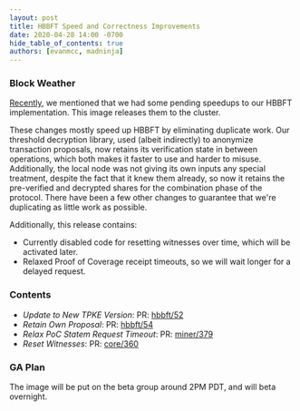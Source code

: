 ```yaml
---
layout: post
title: HBBFT Speed and Correctness Improvements
date: 2020-04-28 14:00 -0700
hide_table_of_contents: true
authors: [evanmcc, madninja]
---
```


### Block Weather

[Recently](https://engineering.helium.comhttps://docs.helium.com/blog/2020/04/23/collapse.html), we
mentioned that we had some pending speedups to our HBBFT implementation. This image releases them to
the cluster.

<!--truncate-->

These changes mostly speed up HBBFT by eliminating duplicate work. Our threshold decryption library,
used (albeit indirectly) to anonymize transaction proposals, now retains its verification state in
between operations, which both makes it faster to use and harder to misuse. Additionally, the local
node was not giving its own inputs any special treatment, despite the fact that it knew them
already, so now it retains the pre-verified and decrypted shares for the combination phase of the
protocol. There have been a few other changes to guarantee that we're duplicating as little work as
possible.

Additionally, this release contains:

- Currently disabled code for resetting witnesses over time, which will be activated later.
- Relaxed Proof of Coverage receipt timeouts, so we will wait longer for a delayed request.

### Contents

- _Update to New TPKE Version_: PR: [hbbft/52](https://github.com/helium/erlang-hbbft/pull/52)
- _Retain Own Proposal_: PR: [hbbft/54](https://github.com/helium/erlang-hbbft/pull/54)
- _Relax PoC Statem Request Timeout_: PR: [miner/379](https://github.com/helium/miner/pull/379)
- _Reset Witnesses_: PR: [core/360](https://github.com/helium/blockchain-core/pull/360)

### GA Plan

The image will be put on the beta group around 2PM PDT, and will beta overnight.
